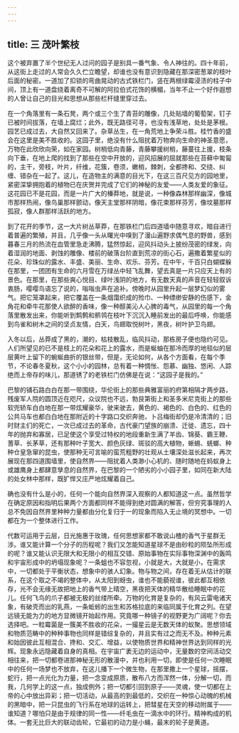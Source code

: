 ```yaml
---
---
---
```

title: 三 茂叶繁枝
---




这个被弃置了半个世纪无人过问的园子是别具一番气象、令人神往的。四十年前，从这街上走过的人常会久久伫立瞻望，却谁也没有意识到隐藏在那深密葱翠的枝叶后面的秘密。一道加了扣锁的弯曲晃动的古式铁栏门，竖在两根绿霉浸渍的柱子中间，顶上有一道盘绕着离奇不可解的阿拉伯式花饰的横楣，当年不止一个好作遐想的人曾让自己的目光和思想从那些栏杆缝里穿过去。

在一个角落里有一条石凳，两个或三个生了青苔的雕像，几处贴墙的葡萄架，钉子已被时间拔落，在墙上腐烂；此外，既无路径可寻，也没有浅草地，处处是茅根。园艺已成过去，大自然又回来了。杂草丛生，在一角荒地上争荣斗胜。桂竹香的盛会在这里是美不胜收的。这园子里，绝没有什么阻扰着万物奔向生命的神圣意愿，万物在此欣欣向荣，如在家园。树梢低向青藤，青藤攀援树梢，藤蔓往上援，枝条向下垂，在地上爬的找到了那些在空中开放的，迎风招展的屈就那些在苔藓中匍匐的，主干，旁枝，叶片，纤维，花簇，卷须，嫩梢，棘刺，全都搀和、交绕、纠缠、错杂在一起了。这儿，在造物主的满意的目光下，在这三百尺见方的园地里，紧密深挚拥抱着的植物已在庆贺并完成了它们的神秘的友爱——人类友爱的象征。这花园已不是花园，而是一片广大的榛莽地，就是说，一种像森林那样幽深，像城市那样热闹，像鸟巢那样颤动，像天主堂那样阴暗，像花束那样芬芳，像坟墓那样孤寂，像人群那样活跃的地方。

到了花开的季节，这一大片树丛草莽，在那铁栏门后四道墙中随意寻欢，暗自进行着普遍的繁殖，并且，几乎像一头从曙光中嗅到了漫山遍野求偶气息的野兽，感到暮春三月的热流在血管里急走沸腾，猛然惊起，迎风抖动头上披纷茂密的绿发，向着湿润的地面、剥蚀的雕像、楼前的破落台阶直到荒凉的街心石，遍撒着繁星似的花朵、珍珠似的露水、丰盛、美丽、生命、欢乐、芬芳。在中午，千百只白蝴蝶躲在那里，一团团有生命的六月雪在万绿丛中轻飞乱舞，望去真是一片只应天上有的景色。在那里，在那些爽心悦目、绿叶浅阴的地方，有无数天真的声音在轻轻叙诉衷肠，嘤嘤鸟语忘了说的，嗡嗡虫声在追补。傍晚时从园里升起一层梦幻似的雾气。把它笼罩起来，把它覆盖在一条烟霭织成的殓巾、一种缥缈安静的伤感下，金角花和牵牛花那使人欲醉的香味，像一种醇美沁人心脾的毒气，从园里的每一个角落里散发出来，你能听到鹪鹩和鹡鸰在枝叶下沉沉入睡前发出的最后呼唤，你能感到鸟雀和树木之间的坚贞友情，白天，鸟翅取悦树叶，黑夜，树叶护卫鸟翅。

入冬以后，丛莽成了黑的，潮的，枯枝散乱，临风抖动，那栋房子便也隐约可见。人们所望见的已不是枝上的花朵和花上的露水，而是蜒蚰在那冷而厚的地毯似的层层黄叶上留下的蜿蜒曲折的银丝带，但是，无论如何，从各个方面看，在每个季节，不论春冬夏秋，这个小小的园林，总有着一种惆怅、怨慕、幽独、悠闲、人踪绝而上帝存的味儿，那道锈了的老铁栏门仿佛是在说：“这园子是我的。”

巴黎的铺石路白白在那一带围绕，华伦街上的那些典雅富丽的府第相隔才两步路，残废军人院的圆顶近在咫尺，众议院也不远，勃艮第街上和圣多米尼克街上的那些软兜轿车白白地在那一带炫耀豪华，驶来驶去，黄色的、褐色的、白色的、红色的公共马车也都白白地在那附近的十字路口交织奔驰，卜吕梅街却仍是冷清清的；旧时财主们的死亡，一次已成过去的革命，古代豪门望族的崩溃、迁徙、遗忘，四十年的抛弃和寡居，已足使这个享受过特权的地段重新生满了羊齿、锦葵、霸王鞭、蓍草、长茅草，还有那种叶子宽大、颜色灰绿、斑驳的高大植物，蜥蜴、蜣螂、种种仓皇急窜的昆虫，使那种无可言喻的蛮荒粗野的壮观从土壤深处滋长起来，再次展现在那四道围墙里，使自然界——阻扰着人类渺小心机的、随时随地在蚂蚁身上或雄鹰身上都肆意孳息的自然界，在巴黎的一个陋劣的小小园子里，如同在新大陆的处女林中那样，既犷悍又庄严地炫耀着自己。

确也没有什么是小的，任何一个能向自然界深入观察的人都知道这一点。虽然哲学在确定原因和指明后果两个方面都同样不能得到绝对圆满的解答，但穷究事理的人总不免因自然界里种种力量都由分化复归于一的现象而陷入无止境的冥想中。一切都在为一个整体进行工作。

代数可运用于云层，日光施惠于玫瑰，任何思想家都不敢说山楂的香气于星群无涉。谁又能计算一个分子的历程呢？我们又怎能知道星球不是由砂粒的陨坠所形成的呢？谁又能认识无限大和无限小的相互交错、原始事物在实际事物深渊中的轰鸣和宇宙形成中的坍塌现象呢？一条蛆也不容忽视，小就是大，大就是小，在需求中，一切都处于平衡状态，想象中的骇人幻象。物与物之间，存在着无从估计的联系，在这个取之不竭的整体中，从太阳到蚜虫，谁也不能藐视谁，彼此都互相依存，光不会无缘无故把地上的香气带上晴空，黑夜把天体的精华散给睡眠中的花儿。任何飞鸟的爪子都被无极的丝缕所牵。万物的化育是复杂的，有风云雷电诸天象，有破壳而出的乳燕，一条蚯蚓的出生和苏格拉底的来临同属于化育之列。在望远镜无能为力的地方显微镜开始起作用。究竟哪一种镜子的视野更为广阔呢？你去选择吧。一粒霉菌是一簇美不胜收的花朵，一撮星云是无数天体的蚁聚。思想领域和物质范畴中的种种事物也同样是错综复杂的，并且实有过之而无不及。种种元素和始因彼此互相混合、搀和、交汇、增益，以使物质世界和精神世界达到同样的光辉。现象永远隐藏着自身的真相。在宇宙广袤无边的运动中，无量数的空间活动交相往来，把一切都卷进那神秘无形的散漫中，并也利用一切，即使是任何一次睡眠中的任何一场梦也不放弃，在这儿播下一个微生物，在那里撒上一个星球，摇摆，蛇行，把一点光化为力量，把一念变成原质，散布八方而浑然一体，分解一切，而我，几何学上的这一点，独成例外；把一切都引回到原子——灵魂，使一切都在上帝的心中放出异彩；把一切活动，从最高的到最低的，交织在一种惊心动魄的机械的黑暗中，把一只昆虫的飞行系在地球的运转上，把彗星在天空的移动附属于——谁知道？哪怕只是由于规律的同一性——纤毛虫在一滴水中的环行。精神构成的机体。一套无比巨大的联动齿轮，它最初的动力是小蝇，最末的轮子是黄道。